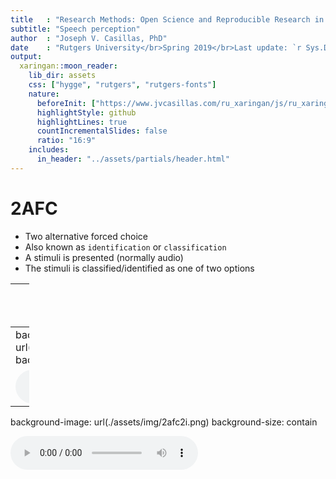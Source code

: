 ```yaml
---
title   : "Research Methods: Open Science and Reproducible Research in Linguistics"
subtitle: "Speech perception"
author  : "Joseph V. Casillas, PhD"
date    : "Rutgers University</br>Spring 2019</br>Last update: `r Sys.Date()`"
output:
  xaringan::moon_reader:
    lib_dir: assets
    css: ["hygge", "rutgers", "rutgers-fonts"]
    nature:
      beforeInit: ["https://www.jvcasillas.com/ru_xaringan/js/ru_xaringan.js", "https://platform.twitter.com/widgets.js"]
      highlightStyle: github
      highlightLines: true
      countIncrementalSlides: false
      ratio: "16:9"
    includes:
      in_header: "../assets/partials/header.html"
---
```


# 2AFC

- Two alternative forced choice
- Also known as `identification` or `classification`
- A stimuli is presented (normally audio)
- The stimuli is classified/identified as one of two options

---
background-image: url(./assets/img/2afc1.png)
background-size: contain

---
background-image: url(./assets/img/2afc2i.png)
background-size: contain

<audio controls>
  <source src="./assets/img/sheep.ogg" type="audio/ogg">
  <source src="./assets/img/sheep.wav" type="audio/mpeg">
  Your browser does not support the audio element.
</audio>

---
background-image: url(./assets/img/2afc2i.png)
background-size: contain

<audio controls>
  <source src="./assets/img/ship.ogg" type="audio/ogg">
  <source src="./assets/img/ship.wav" type="audio/mpeg">
  Your browser does not support the audio element.
</audio>

---

# Examples

- 2afc: https://pavlovia.org/run/jvcasillas/2afc_template/html/
- AX: https://pavlovia.org/run/jvcasillas/discrimination_ax_template/html/

--

### If you finished consider the following questions

- Can we produce a sound ([ba], for example) several times in exactly the same 
way? Why or why not?
- What are the consequences of your answer with regard to speech perception?

---
class: title-slide-section-grey

# Categorical perception

---

# What is the difference between a /t/ in Spanish and a /t/ in English?

---

<div align="center">
    <img src="./assets/img/vot.png">
</div>

<audio controls>
  <source src="./assets/img/taco.ogg" type="audio/ogg">
  <source src="./assets/img/taco.wav" type="audio/mpeg">
  Your browser does not support the audio element.
</audio>

---

# English vs. Spanish

### The /t/ in Spanish is different from the /t/ in English in **PoA** and VOT

<p></p>

- Place of articulation: Where is the contact produced?
  - Spanish /t/ is dental 
  - English /t/ is alveolar

---

# English vs. Spanish

### The /t/ in Spanish is different from the /t/ in English in PoA and **VOT**

<p></p>

- **VOT** (voice-onset time): the duration (in ms) between the stop burst and 
the onset of modal voicing
  - It results from the coordination of articulatory gestures (the release and 
  the vibration of the vocal folds)
  - VOT can be negative (lead) or positive (lag), it is used in voice timing 
  (voiced vs. voiceless sounds)

---

# VOT

<div style="float:right">
  <img width="50" src="./assets/img/fill.png">
  <img src="./assets/img/confundido.png">
</div>

- Spanish and English contrast /**p t k**/ and /<BLUE>b d g</BLUE>/ 
- The phonetic realizations are different
  - Spanish: /d/ has lead VOT y /t/ has short-lag VOT
  - English: /d/ has short-lag VOT and /t/ has long-lag (aspirated) VOT

---

</br></br>

<div align="center">
  <img src="./assets/img/sp_en_stops.png">
</div>

---

# Speech perception

- How do we differentiate between speech and noise?

- How do we extract relevant information from a poor signal?

---

# The lack of invariance problem

- Speech sounds are never pronounced in exactly the same way (acoustically)

- If I say `taco` [ˈta.ko] 10x, is will never be the same (physically, acoustically)

- How are we able to relate the sound with abstract categories (phonemes)?

---

# Categorical perception

- "Equal sized physical differences are not equal sized psychologically."

- We don't perceive a phoneme continuum as being continuous...

- Within category acoustic differences are minimized (perceptually)

- Between category differences are salient

---

<div align="center">  
  <img width="900" src="./assets/img/colors.png">
</div>

---

<div align="center">
  <img width="900" src="./assets/img/pc1.png"> 
</div>

---

<div align="center">
  <img width="900" src="./assets/img/pc2.png">
</div>

---

# Categorical perception

- How do we study categorical perception?
  - 2AFC (identification)
  - AX (discrimination)

---

</br></br></br>
<div align="center">
  <img width="900" src="./assets/img/bapa1.png">
</div>

---

</br></br></br>
<div align="center">
  <img width="900" src="./assets/img/bapa2.png">
</div>

---

</br></br></br>
<div align="center">
  <img width="900" src="./assets/img/bapa3.png">
</div>

---

</br></br></br>
<div align="center">
  <img width="900" src="./assets/img/bapa4.png">
</div>

---

</br></br></br>
<div align="center">
  <img width="900" src="./assets/img/bapa5.png">
</div>

---

<div align="center">
  <img width="900" src="./assets/img/bapa6.png">
</div>

---

<div align="center">
  <img width="900" src="./assets/img/bapa7.png">
</div>

---

<div align="center">
  <img width="900" src="./assets/img/pc3.png">
</div>

---

# Categorical perception

- "Equal sized physical differences are not equal sized psychologically."

- We don't perceive a phoneme continuum as being continuous...

- Within category acoustic differences are minimized (perceptually)

- Between category differences are salient

---
class: middle
background-color: black

# Categorical perception in bilinguals

### Pallier et al. (1997)

---

# Categorical perception

### Pallier et al. (1997)

- Early sequential bilinguals Bilingües: Spanish/Catalan, Catalan/Spanish

- Catalan has mid-vowel contrasts that don't exist in Spanish (/e/-/ɛ/)

---

# Categorical perception

### Pallier et al. (1997)

<p></p>
<div align="center">
  <img width="400" src="./assets/img/spanish.png"> 
  <img width="400" src="./assets/img/catalan.png">
</div>

---

# Categorical perception

### Pallier et al. (1997)

- Early sequential bilinguals: Spanish/Catalan, Catalan/Spanish

- Catalan has mid-vowel contrasts that don't exist in Spanish (/e/-/ɛ/)

- Identification (2AFC)
    - "Did you hear [ˈ**pe**.**ɾa**] (Peter) or [ˈ<BLUE>pɛ</BLUE>.<BLUE>ɾa</BLUE>] (pera)?"
- Discrimination
    - "Are these sounds the same or different?"

---

<div align="center">
  <img src="./assets/img/pallier1.png">
</div>

---

<div align="center">
  <img src="./assets/img/pallier2.png">
</div>

---

# Categorical perception

### Pallier et al. (1997)

- Conclusion
  - Early sequential Spanish/Catalan bilinguals don't perceive the Catalan 
  /e/-/ɛ/ mid-vowel contrast categorically
  - Early exposure is not enough...

---
class: title-slide-section-grey, middle

# Categorical perception in SPAN 581

---

# Categorical perception

### "Equal sized physical differences are not equal sized psychologically."

### We don't perceive a speech continuum as a continuum



---

# More resources

- http://www.jvcasillas.com/teaching/psychopy/
- http://www.psychopy.org/ 
- http://code.google.com/p/psychopy/ 
- http://www.youtube.com/watch?v=VV6qhuQgsiI

---

# References

- <font size="5">Gray, J. & Pasmanter, N. (2013). [github][github]</font>
- <font size="5">Lejuez, C. W., Aklin, W. M., Zvolensky, M. J., & Pedulla, C. M. (2003). Evaluation of the Balloon Analogue Risk Task (BART) as a predictor of adolescent real-world risk-taking behaviours. Journal of adolescence, 26(4), 475-479. </font>
- <font size="5">McGuire, G. (2010, in progress) A Brief Primer on Experimental Designs in Speech Perception Research. http://people.ucsc.edu/~gmcguir1/ </font>
- <font size="5">Simonet, M. (2012). El diseño de experimentos para el estudio de la percepción del habla. *Laboratory Approaches to Romance Phonology Conference*. El Colegio de México, México D.F.</font>


[github]: https://github.com/psychopy/psychopy/tree/master/psychopy/demos/builder/mental_rotation



